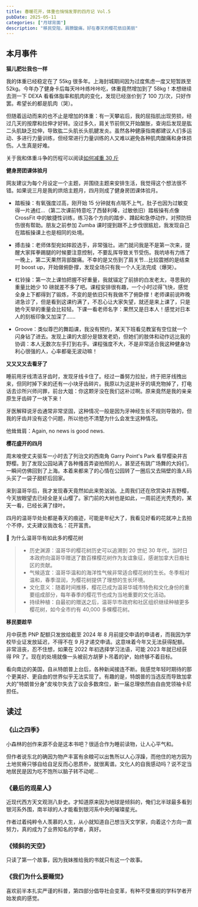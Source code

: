 ```yaml
---
title: 春暖花开，体重也悄悄发芽的四月记 Vol.5
pubDate: 2025-05-11
categories: ["月球背面"]
description: "移民受阻，肩膀酸痛，好在春天的樱花依旧美丽"
---
```



## 本月事件

**猫儿肥壮我也一样**

我的体重已经稳定在了 55kg 很多年。上海封城期间因为过度焦虑一度又短暂跌至 52kg。今年办了健身卡后每天咔咔练咔咔吃，体重竟然增加到了 58kg！本想继续去测一下 DEXA 看看体脂率和肌肉的变化，发现已经涨价到了 100 刀/次，只好作罢。希望长的都是肌肉（哭）。

但随着运动而来的也不止是增加的体重：有一天攀岩后，我的屈指肌出现劳损，经过几天的按摩和拉伸才好转。没过多久，肩关节前侧又开始酸胀，查询后发现是肱二头肌缺乏拉伸，导致肱二头肌长头肌腱发炎。虽然各种健康指南都建议人们多运动、多进行力量训练，但经常进行力量训练的人又难以避免各种肌肉酸痛和身体损伤。人生真是好难。

<ImageComponent
  src="https://pub-a55ec74b764445bf87cc8622864a75d4.r2.dev/muscle.jpg"
  alt="有限的肌肉展示"
/>

关于我和体重斗争的历程可以阅读[如何减重 30 斤](https://josiewei2023.github.io/posts/%E5%A6%82%E4%BD%95%E5%87%8F%E9%87%8D30%E6%96%A4/)

**健身房团课体验月**

网友建议为每个月设定一个主题，并围绕主题来安排生活，我觉得这个想法很不错。如果说三月是我的烘焙主题月，四月则成了健身房团课体验月。

- 踏板操：有氧强度过高，刚开始 15 分钟就有点喘不上气，肚子也因为过敏变得一片通红…（第二次课前特意吃了西替利嗪，过敏依旧）踏板操有点像 CrossFit 中的敏捷性训练，练习各个方向的踏步、蹲起和急停动作，对预防扭伤很有帮助。朋友之前参加 Zumba 课时提到跟不上步伐很尴尬，我发现自己在踏板操课上也是相同的处境。

- 搏击操：老师体型宛如摔跤选手，非常强壮。进门就问我是不是第一次来，提醒大家挥拳踢腿的时候要注意控制，不要乱挥导致关节受伤。我吭哧有力练了一晚上，第二天果然背部酸痛。不幸的是又伤到了肩关节…比较震撼的是结束时 boost up，开始做俯卧撑，发现全场只有我一个人无法完成（爆哭）。

- 杠铃操：第一次上课怕把握不好重量，我就锚定了前排的白发老太，寻思我的重量比她少 10 磅就差不多了吧。课程安排很有趣，一个小时过得飞快，感觉全身上下都得到了锻炼，不变的是依旧只有我做不了俯卧撑！老师课前说昨晚进急诊了，但是看到这课约满了，不忍心让大家失望，就还是来上课了，只是她今天举的重量会比较轻。下课一看老师名字：果然又是日本人！感觉对日本人的刻板印象又加深了……

- Groove：类似尊巴的舞蹈课，我没有预约，某天下班看见教室有空位就一个闪身钻了进去。发现上课的大部分是银发老奶，但她们的肢体和动作远比我的协调：本人无数次左手打到右手。课程强度不大，不是非常适合我这种健身功利心很强的人，心率都毫无波动嘛！

**又又又又去看牙了**

睡前用牙线清洁牙齿时，发现牙线卡住了。经过一番努力拉扯，终于把牙线拽出来，但同时掉下来的还有一小块牙齿碎片。我原以为这是补牙的填充物掉了，打电话去诊所兴师问罪，前台大姐：你这颗牙没在我们这补过啊。原来竟然是我的亲亲原生牙齿碎了一块下来！

牙医解释说牙齿通常非常坚固，这种情况一般是因为牙神经生长不规则导致的，但我的牙齿并没有这个问题，所以他也不清楚为什么会发生这种情况。

他耸耸肩：Again, no news is good news.

**樱花盛开的四月**

周末唆使丈夫驱车一小时去了列治文的西南角 Garry Point's Park 看早樱染井吉野樱。到了发现公园站满了各种搔首弄姿拍照的人，甚至还有跳广场舞的大妈们，一瞬间仿佛回到了上海。本着来都来了的心情在公园转了一圈后又去隔壁的渔人码头买了一袋子甜虾后回家。

<ImageComponent
  src="https://pub-a55ec74b764445bf87cc8622864a75d4.r2.dev/sakura.jpg"
  alt="公园实拍"
/>

来到温哥华后，我才发现春天竟然如此来势汹汹。上周我们还在欣赏染井吉野樱，今天放眼望去已经全是关山樱了。家门前的大树也是如此，一周前还光秃秃的，某天一看，已经长满了绿叶。

四月的温哥华处处都是春天的痕迹，可能是年纪大了，我看见好看的花就冲上去拍个不停，丈夫建议我改名：花开富贵。

<TwoImageRow
  leftSrc="https://pub-a55ec74b764445bf87cc8622864a75d4.r2.dev/sakura-1.jpg"
  rightSrc="https://pub-a55ec74b764445bf87cc8622864a75d4.r2.dev/sakura-2.jpg"
  alt="左：染井吉野  右：关山樱"
/>

🌸 为什么温哥华有如此多的樱花树

> - 历史渊源：温哥华的樱花树历史可以追溯到 20 世纪 30 年代，当时日本政府向温哥华赠送了数百棵樱花树作为友谊象征，感谢加拿大日裔社区的贡献。
> - 气候适宜：温哥华温和的海洋性气候非常适合樱花树的生长。冬季相对温和，春季湿润，为樱花树提供了理想的生长环境。
> - 文化意义：随着时间推移，樱花已成为温哥华城市特色和文化身份的重要组成部分，每年春季的樱花节也成为当地重要的文化活动。
> - 持续种植：自最初的赠送之后，温哥华市政府和社区组织继续种植更多樱花树，如今全市约有 40,000 多棵樱花树。

**移民要趁早**

月中获悉 PNP 配额只发放给截至 2024 年 8 月前提交申请的申请者，而我因为学校毕业证发放延迟，不得不在 9 月才递交申请。这意味着今年又无法获得配额。非常沮丧，忍不住想，如果在 2022 年初选择学习法语，可能 2023 年就已经获得 PR 了。现在的处境就像一头被前方胡萝卜吊着的驴，始终够不着目标。

看向南边的美国，自从特朗普上台后，各种新闻接连不断。我感觉年轻时期待的那个更美好、更自由的世界似乎无法实现了。有趣的是，特朗普的当选反而导致加拿大的"特朗普分身"皮埃尔失去了议会多数席位，新一届总理依然由自由党领袖卡尼担任。

## 读过

### 《山之四季》

<NeoDB dbUrl="https://neodb.social/book/0pvrq9q7DbayRhityijn4u" />

小森林的创作来源不会是这本书吧？很适合作为睡前读物，让人心平气和。

但作者说东北的确因为物产丰富有余粮可以出售所以人心浮躁，而他住的地方因为土地贫瘠只够自给自足反而心思质朴，就很离谱。文化人的自我感动吗？说不定当地居民是因为吃不饱所以脑子转不动呢...

### 《最后的观星人》

<NeoDB dbUrl="https://neodb.social/book/0f7QhaKYUDPDFSAAhhQfmq" />

近现代西方天文观测八卦史。才知道原来因为地球是倾斜的，俺们北半球最多看到银河系外围，南半球的人才能看到银河系中央的璀璨星光。

作者过着纯粹令人羡慕的人生，从小就知道自己想当天文学家，向着这个方向一直努力，真的成为了业界知名的学者，真好。

### 《倾斜的天空》

<NeoDB dbUrl="https://neodb.social/book/2f8yx15R9DL5ZAbIDb2Z02" />

只读了第一个故事，因为我妹推给我的书就只有这一个故事。

### 《我们为什么要睡觉》

<NeoDB dbUrl="https://neodb.social/book/1iK7WN5tAouKLWuTcEezVM" />

喜欢前半本扎实严谨的科普，第四部分倡导社会变革，有种不受重视的学科学者开始发疯的感觉。
